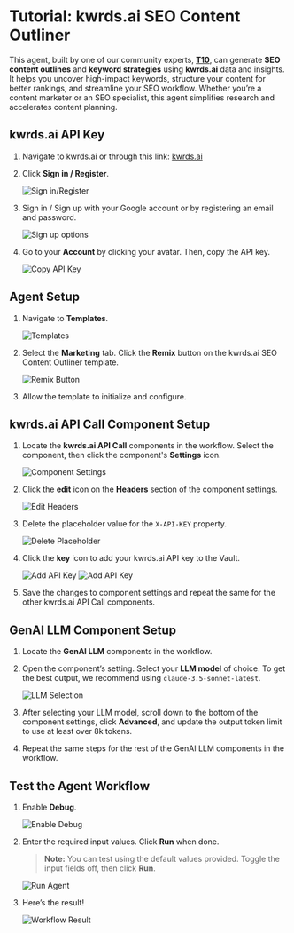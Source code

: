 # Tutorial: kwrds.ai SEO Content Outliner

This agent, built by one of our community experts, **[T10](https://t10.de/en/services/ai-agents/)**, can generate **SEO content outlines** and **keyword strategies** using **kwrds.ai** data and insights. It helps you uncover high-impact keywords, structure your content for better rankings, and streamline your SEO workflow. Whether you’re a content marketer or an SEO specialist, this agent simplifies research and accelerates content planning.

<Youtube videoId="IdakDNPxpno" title="SmythOS - kwrds.ai SEO Content Outliner" />

## kwrds.ai API Key

1. Navigate to kwrds.ai or through this link:  [kwrds.ai](https://kwrds.ai/affiliate?linkId=lp_790671&sourceId=t10&tenantId=kwrdsai)

2. Click **Sign in / Register**.

   <Image src="/img/kwrdsai_seo_content_outliner_agent/img_1.png" alt="Sign in/Register" />

3. Sign in / Sign up with your Google account or by registering an email and password.

   <Image src="/img/kwrdsai_seo_content_outliner_agent/img_2.png" alt="Sign up options" />
4. Go to your **Account** by clicking your avatar. Then, copy the API key.

   <Image src="/img/kwrdsai_seo_content_outliner_agent/img_3.png" alt="Copy API Key" />
   
## Agent Setup

1. Navigate to **Templates**.

   <Image src="/img/kwrdsai_seo_content_outliner_agent/img_4.png" alt="Templates" />
2. Select the **Marketing** tab. Click the **Remix** button on the kwrds.ai SEO Content Outliner template.

   <Image src="/img/kwrdsai_seo_content_outliner_agent/img_5.png" alt="Remix Button" />
3. Allow the template to initialize and configure.

## kwrds.ai API Call Component Setup

1. Locate the **kwrds.ai API Call** components in the workflow. Select the component, then click the component's **Settings** icon.

   <Image src="/img/kwrdsai_seo_content_outliner_agent/img_6.png" alt="Component Settings" />
2. Click the **edit** icon on the **Headers** section of the component settings.

   <Image src="/img/kwrdsai_seo_content_outliner_agent/img_7.png" alt="Edit Headers" />
3. Delete the placeholder value for the `X-API-KEY` property.

   <Image src="/img/kwrdsai_seo_content_outliner_agent/img_8.png" alt="Delete Placeholder" />
4. Click the **key** icon to add your kwrds.ai API key to the Vault.

   <Image src="/img/kwrdsai_seo_content_outliner_agent/img_9.png" alt="Add API Key" />
      <Image src="/img/kwrdsai_seo_content_outliner_agent/img_10.png" alt="Add API Key" />
5. Save the changes to component settings and repeat the same for the other kwrds.ai API Call components.

## GenAI LLM Component Setup

1. Locate the **GenAI LLM** components in the workflow.
2. Open the component’s setting. Select your **LLM model** of choice. To get the best output, we recommend using `claude-3.5-sonnet-latest`.

   <Image src="/img/kwrdsai_seo_content_outliner_agent/img_11.png" alt="LLM Selection" />
3. After selecting your LLM model, scroll down to the bottom of the component settings, click **Advanced**, and update the output token limit to use at least over 8k tokens.
4. Repeat the same steps for the rest of the GenAI LLM components in the workflow.

## Test the Agent Workflow

1. Enable **Debug**.

   <Image src="/img/kwrdsai_seo_content_outliner_agent/img_12.png" alt="Enable Debug" />
2. Enter the required input values. Click **Run** when done.

   > **Note:** You can test using the default values provided. Toggle the input fields off, then click **Run**.

   <Image src="/img/kwrdsai_seo_content_outliner_agent/img_13.png" alt="Run Agent" />
3. Here’s the result!

   <Image src="/img/kwrdsai_seo_content_outliner_agent/img_14.png" alt="Workflow Result" />